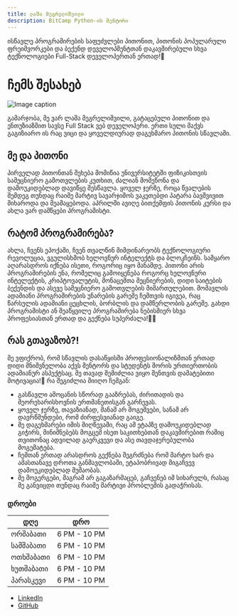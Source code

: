 ```yaml
---
title: ლაშა მეგრელიშვილი
description: BitCamp Python-ის მენტორი
---
```


ისწავლე პროგრამირების საფუძვლები პითონით, პითონის პოპულარული ფრეიმვორკები და ბექენდ 
დეველოპმენტთან დაკავშირებული სხვა ტექნოლოგიები Full-Stack დეველოპერთან ერთად!🚀

# ჩემს შესახებ

![Image caption](/images/mentor/lasha.png)

გამარჯობა, მე ვარ ლაშა მეგრელიშვილი, გატაცებული პითონით და ენთუზიაზმით სავსე Full Stack ვებ დეველოპერი. 
ერთი სული მაქვს გაგიზიარო ის რაც ვიცი და ყოველდიურად დაგეხმარო პითონის სწავლაში.

## მე და პითონი

პირველად პითონთან შეხება მომიწია უნივერსიტეტში ფიზიკისთვის სამეცნიერო გამოთვლების კუთხით, ძალიან მომეწონა და დამოუკიდებლად დავიწყე
შესწავლა. ყოველ ჯერზე, როცა წვალების შემდეგ თუნდაც რაიმე მარტივ სავარჯიშოს ვაკეთებდი პატარა ბავშვივით მიხაროდა და მეამაყებოდა. 
აპრილში ავიღე ბითქემფის პითონის კურსი და ახლა ვარ დამწყები პროგრამისტი. 

## რატომ პროგრამირება?

ახლა, ჩვენს ეპოქაში, ჩვენ თვალწინ მიმდინარეობს ტექნოლოგიური რევოლუცია, ვგულისხმობ ხელოვნურ ინტელექტს და ბლოკჩეინს. 
სამყარო აღარასდროს იქნება ისეთი, როგორიც იყო მანამდე. პითონი არის პროგრამირების ენა, რომელიც გამოიყენება როგორც ხელოვნური ინტელექტის, 
კრიპტოვალუტის, მონაცემთა მეცნიერების, დიდი საიტების ბექენდის და ასევე სამეცნიერო გამოთვლების მიმართულებით. 
მომავლის ადამიანი პროგრამირების უნარების გარეშე ჩემთვის იგივეა, რაც წარსულის ადამიანი ცეცხლის, ბორბლის და დამწერლობის გარეშე. 
გახდი პროგრამისტი ან შეაწყვილე პროგრამირება ნებისმიერ სხვა პროფესიასთან ერთად და გექნება სუპერძალა!🦸‍♀️


## რას გთავაზობ?!

მე ვფიქრობ, რომ სწავლის დასაწყისში პროფესიონალიზმთან ერთად დიდი მნიშვნელობა აქვს მენტორს და სტუდენტს 
შორის ურთიერთობის ადამიანურ ასპექტსაც. მე თავად შემიძლია ვიყო შენთვის დამატებითი მოტივაცია!💪
რა შეგიძლია მიიღო ჩემგან:

- გასწავლი ამოცანის სწორად გააზრებას, ძირითადის და მეორეხარისხოვნის ერთმანეთისგან გარჩევას.
- ყოველ ჯერზე, თავაზიანად, მანამ არ მოგეშვები,  სანამ არ დავრწმუნდები, რომ ძირფესვიანად გაიგე.
- მე დაგეხმარები იმის მიღწევაში, რაც ამ ეტაპზე დამოუკიდებლად გიჭირს, მინიშნებებს მოგცემ ისეთ საკითხებთან დაკავშირებით 
  რაშიც თვითონაც ადვილად გაერკვევი და ასე თავდაჯერებულობა მოგემატება.
- ჩემთან ერთად არასდროს გექნება შეგრძნება რომ მარტო ხარ და ამასთანავე დროთა განმავლობაში, ეტაპობრივად მიგაჩვევ დამოუკიდებლად მუშაობას.
- მე მოგერგები, მაგრამ არ გაგაზარმაცებ, გაჩვენებ იმ სიხარულს, რასაც მე განვიცდი 
  თუნდაც რაიმე მარტივი პრობლემის გადაჭრისას.


### დროები

| დღე       | დრო          |
| --------- | ------------ |
| ორშაბათი  | 6 PM - 10 PM |
| სამშაბათი | 6 PM - 10 PM |
| ოთხშაბათი | 6 PM - 10 PM |
| ხუთშაბათი | 6 PM - 10 PM |
| პარასკევი | 6 PM - 10 PM |


- [LinkedIn](https://www.linkedin.com/in/lasha-megrelishvili/)
- [GitHub](https://github.com/Lasha101)

